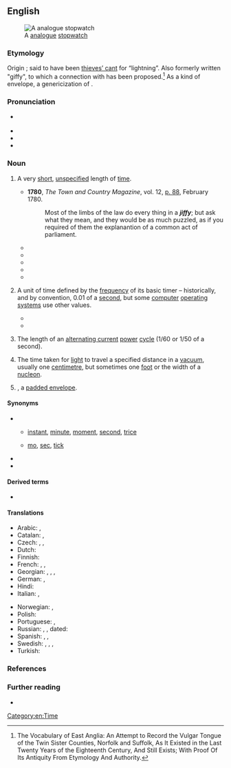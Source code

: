 {{see also|Jiffy}}

==English==
{{was wotd|2016|August|14}}
{{wikipedia|Jiffy (time)}}
[[File:Stopwatch2.jpg|thumb|A {{w|Hanhart}} [[analogue]] [[stopwatch]]]]

===Etymology===
Origin {{unk|en|title=unknown}}; said to have been [[w:thieves' cant|thieves’ cant]] for “lightning”. Also formerly written "giffy", to which a connection with {{m|en|gliff}} has been proposed.<ref>The Vocabulary of East Anglia: An Attempt to Record the Vulgar Tongue of the Twin Sister Counties, Norfolk and Suffolk, As It Existed in the Last Twenty Years of the Eighteenth Century, And Still Exists; With Proof Of Its Antiquity From Etymology And Authority.</ref> As a kind of envelope, a genericization of {{m|en|Jiffy bag}}.

===Pronunciation===
* {{a|RP|GA}} {{IPA|en|/ˈd͡ʒɪ.fi/}}
* {{audio|en|en-au-jiffy.ogg|Audio (AU)}}
* {{rhymes|en|ɪfi}}
* {{hyphenation|en|jif|fy}}

===Noun===
{{en-noun}}

# {{lb|en|colloquial}} A very [[short]], [[unspecified]] length of [[time]]. {{defdate|from 1780.}}
#: {{ux|en|I’ll be back in a '''jiffy'''.}}
#* '''1780''', ''The Town and Country Magazine'', vol. 12, [https://books.google.co.uk/books?id=-wM3AAAAYAAJ&pg=PA88 p. 88], February 1780.
#*: Most of the limbs of the law do every thing in a '''''jiffy'''''; but ask what they mean, and they would be as much puzzled, as if you required of them the explanantion of a common act of parliament.
#* {{quote-book|en|author=George W[illiam] M[acArthur] Reynolds|authorlink=George W. M. Reynolds|chapter=Chapter XV|title=The Youthful Impostor. A Novel. [...] In Two Volumes|location=Philadelphia, Pa.|publisher=E. L. Carey & A. Hart|year=1836|volume=I|page=200|pageurl=https://books.google.com/books?id=AhnQAAAAMAAJ&pg=PA200|oclc=43033225|passage="Who says I filched a vipe?" demanded the indignant thief. "Say it agin', and I'll wisit your ''wittualling hoffice''§ [''footnote'': § The Mouth.] in two '''jiffies''', my queer von! I'se as 'onest a k'racter as hany, and doesn't know vot ''conweyancing''‖ [''footnote'': ‖ Picking pockets, stealing.] is: d' ye 'ear that?"}}
#* {{quote-journal|en|author=“the Editor” &#91;{{w|Thomas Hood}}&#93;|title=More News from China|magazine=[[w:The New Monthly Magazine|The New Monthly Magazine and Humorist]]|location=London|publisher={{w|Henry Colburn}}, [[w:Great Marlborough Street|Great Marlborough St.]]|month=December|year=1842|volume=LXVI|issue=CCLXIV (Third Part)|page=427|pageurl=https://books.google.com/books?id=Z3VPAQAAMAAJ&pg=PA427|oclc=7489261|passage=Of course it's kill or be killed, so at it you go, like Carter and his wild beasts, only in right down earnest, two or three more Tigers joining in, clash slash, and the sparks flying as thick as in a smith's forge, or at a Terrific Combat at the Surrey or the Wells. Such a shindy is too hot to last, and, accordingly, if you're alive at the end of two '''jiffies''', the chance is that you find yourself making quite a melodramatic Tableau—namely, your bloody sword in one hand, a Chinese pigtail in the other, and four or five weltering Tartars lying round your feet!}}
#* {{quote-book|en|author=Ulric De Lazie [pseudonym?; copyright entered by Edmund D. Griffin]|title=Dreams within Dreams; a Plagiarism of the Seventeenth Century; Being, Like Most Visions of the Night, a Medley of Old Things and New|location=New York, N.Y.|publisher=P. O'Shea, 104 {{w|Bleecker Street}}|year=1864|page=233|pageurl=https://books.google.com/books?id=fBJFAQAAMAAJ&pg=PA233|oclc=2023537|passage=Here Godfroy nodded pleasantly to Claude, who bowed, and was off— / —In a '''jiffy'''* to his men, who greeted him with loud hurrahs. In another '''jiffy''', he was on a barrel, making them an oration. In another '''jiffy''', he had hold of a horse, somehow—for the man had contrived already to make himself so popular in Viot, that he could have anything he liked for the asking. [''Footnote'': *&nbsp;'''''Jiffy'''''.—Let not the reader scorn the word; it is in Webster. "'''''Jiffy''', a moment.''"—''Webster.'']}}
#* {{quote-book|en|author=Joseph C[rosby] Lincoln|authorlink=Joseph C. Lincoln|chapter=7|title=Mr. Pratt's Patients|location=New York, N.Y.; London|publisher={{w|D. Appleton & Company}}|year=1913|page=166|oclc=1650302|ol=5535161W|passage=Old Applegate, in the stern, just set and looked at me, and Lord James, amidship, waved both arms and kept hollering for help. I took a couple of everlasting big strokes and managed to grab hold of the skiff's rail, close to the stern. Then, for a '''jiffy''', I hung on and fought for breath.}}
#* {{quote-book|en|author=Nigel Peace|chapter=The Wilderness|title=5ign5 of 1if3: A Hilarious Novel of Life and Death|location=Gobowen, Shropshire|publisher=Local Legend Publishing|year=2012|page=|isbn=978-1-907203-32-9|passage="Plonker!" Harry shouted. Sgt Glum arrived at the double from the newly extended kitchen were the SAS were billeted. / "Sah?" / "Prepare the men, Sergeant, we're on the march in two '''jiffies'''." "Yessah! Where to, sah?"}}
# {{lb|en|computing}} A unit of time defined by the [[frequency]] of its basic timer&nbsp;– historically, and by convention, 0.01 of a [[second]], but some [[computer]] [[operating system]]s use other values.
#* {{quote-book|en|author=Carroll S. Donahue|author2=Janice K. Enger|title=[[w:Commodore PET|PET-CBM]] Personal Computer Guide|location=Berkeley, Calif.|publisher=[[w:S&P Global|Osborne/McGraw-Hill]]|year=1980|page=283|oclc=6551781|passage=The FOR...NEXT loop for TIME increments by STEP 2 (every two '''jiffies''') for two reasons: 1) the printing of 60 '''jiffies''' a second is too fast to read, and 2) the printing of each '''jiffy''' takes longer than its incrementations; this would delay the loop, so the printing of TIME$ is slower than it should be.}}
#* {{quote-book|en|author=Johanna Ullrich|author2=Edgar R. Weippl|chapter=Protection through Isolation: Virtues and Pitfalls|editors=Ryan Ko and Kim-Kwang Raymond Choo|title=The Cloud Security Ecosystem: Technical, Legal, Business and Management Issues|series=Syngress Advanced Topics in Information Security|location=Waltham, Mass.|publisher=[[w:Elsevier|Syngress]]|year=2015|page=135|isbn=978-0-12-801595-7|passage=The number of processed packets per round is limited in dependence of the page size. The processed packets are forwarded to a single queue and are processed for the time of two '''jiffies'''.}}
# {{lb|en|electronics}} The length of an [[alternating current]] [[power]] [[cycle]] (1/60 or 1/50 of a second).
# {{lb|en|physics}} The time taken for [[light]] to travel a specified distance in a [[vacuum]], usually one [[centimetre]], but sometimes one [[foot]] or the width of a [[nucleon]].
# {{lb|en|UK}} {{short for|en|jiffy bag|nodot=a}}, a [[padded envelope]].

====Synonyms====
* {{sense|short, unspecified length of time}}
** {{sense|standard}} [[instant]], [[minute]], [[moment]], [[second]], [[trice]]
** {{sense|colloquial}} [[mo]], [[sec]], [[tick]]
* {{l|en|jif}}
* {{l|en|jiff}}

====Derived terms====
* {{l|en|Jiffy bag}}

====Translations====
{{trans-top|very short, unspecified length of time}}
* Arabic: {{t|ar|وَهْلة|f}}, {{t|ar|لَحْظة|f}}
* Catalan: {{t+|ca|instant|m}}, {{t+|ca|moment|m}}
* Czech: {{t|cs|okamžíček|f}}, {{t|cs|vteřinka|f}}, {{t+|cs|chvilka|f}}
* Dutch: {{t+|nl|mum|n}}
* Finnish: {{t+|fi|tuokio|n}}
* French: {{t+|fr|instant|m}}, {{t+|fr|moment|m}}, {{t+|fr|seconde|f}}
* Georgian: {{t|ka|წამი}}, {{t|ka|თვალის დახამხამება}}, {{t|ka|მომენტი}}, {{t|ka|მეყი}}
* German: {{t+|de|Moment|m}}, {{t+|de|Augenblick|m}}
* Hindi: {{t+|hi|पल}}
* Italian: {{t+|it|attimo|m}}, {{t+|it|baleno|m}}
{{trans-mid}}
* Norwegian: {{t+|no|straks}}, {{t+|no|øyeblikk|n}}
* Polish: {{t+|pl|chwilka|f}}
* Portuguese: {{t+|pt|instante|m}}, {{t+|pt|momento|m}}
* Russian: {{t|ru|один момент}}, {{t+|ru|минуту}}, dated: {{t+|ru|мгновение ока|n|}}
* Spanish: {{t+|es|en un pispás|}}, {{t|es|en un periquete|}}, {{t|es|en un santiamén|}}
* Swedish: {{t+|sv|ögonblick}}, {{t+|sv|momang|c}}, {{t+|sv|huj|n}}, {{t+|sv|nafs|n}}
* Turkish: {{t+|tr|lahza}}
{{trans-bottom}}

{{trans-top|(''computing'') Unit of time defined by the frequency of its basic timer}}
{{trans-mid}}
{{trans-bottom}}

{{trans-top|(''electronics'') Time between [[alternating current]] power cycles}}
{{trans-mid}}
{{trans-bottom}}

{{trans-top|(''physics'') Time taken for light to travel a specified distance in a vacuum}}
{{trans-mid}}
{{trans-bottom}}

===References===
<references/>

===Further reading===
* {{R:Jargon File|jiffy}}


[[Category:en:Time]]